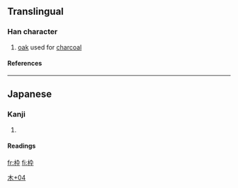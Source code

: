 ==Translingual==
===Han character===
{{Han char|rn=75|rad=木|as=04|sn=8|four=|canj=木大弓十 (DKNJ)}}
# [[oak]] used for [[charcoal]]
====References====
{{Han ref|kx=0517.011|dkj=14576|hdz=21173.091|uh=67A0|ud=26528}}

----
== Japanese ==
===Kanji===
{{ja-kanji|grade=c|rs=木04}}
# {{defn|Japanese}} 
====Readings====
{{ja-readings|on=|kun=[[わく]] (waku)}}



[[Category:Japanese-only CJKV Characters|木+04]]

[[fr:枠]]
[[fi:枠]]